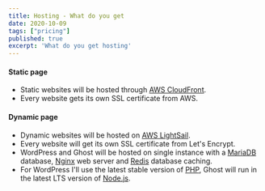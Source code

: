 ```yaml
---
title: Hosting - What do you get
date: 2020-10-09
tags: ["pricing"]
published: true
excerpt: 'What do you get hosting'
---
```


#### Static page

* Static websites will be hosted through [AWS CloudFront](https://aws.amazon.com/cloudfront/).
* Every website gets its own SSL certificate from AWS.

#### Dynamic page

* Dynamic websites will be hosted on [AWS LightSail](https://aws.amazon.com/lightsail/).
* Every website will get its own SSL certificate from Let's Encrypt.
* WordPress and Ghost will be hosted on single instance with a [MariaDB](https://mariadb.org/) database, [Nginx](https://www.nginx.com/) web server and [Redis](https://redis.io/) database caching.
* For WordPress I'll use the latest stable version of [PHP](https://www.php.net/), Ghost will run in the latest LTS version of [Node.js](https://nodejs.org/en/).